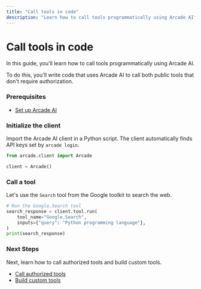 ```yaml
---
title: "Call tools in code"
description: "Learn how to call tools programmatically using Arcade AI"
---
```



# Call tools in code

In this guide, you'll learn how to call tools programmatically using Arcade AI.

To do this, you'll write code that uses Arcade AI to call both public tools that
don't require authorization.

<Steps>

### Prerequisites

- [Set up Arcade AI](/guides/quickstart)

### Initialize the client

Import the Arcade AI client in a Python script. The client automatically finds
API keys set by `arcade login`.

```python
from arcade.client import Arcade

client = Arcade()
```

### Call a tool

Let's use the `Search` tool from the Google toolkit to search the web.

```python
# Run the Google.Search tool
search_response = client.tool.run(
    tool_name="Google.Search",
    inputs={"query": "Python programming language"},
)
print(search_response)
```

</Steps>

### Next Steps

Next, learn how to call authorized tools and build custom tools.

- [Call authorized tools](/guides/authtoolcalling)
- [Build custom tools](/guides/custom-tools)
